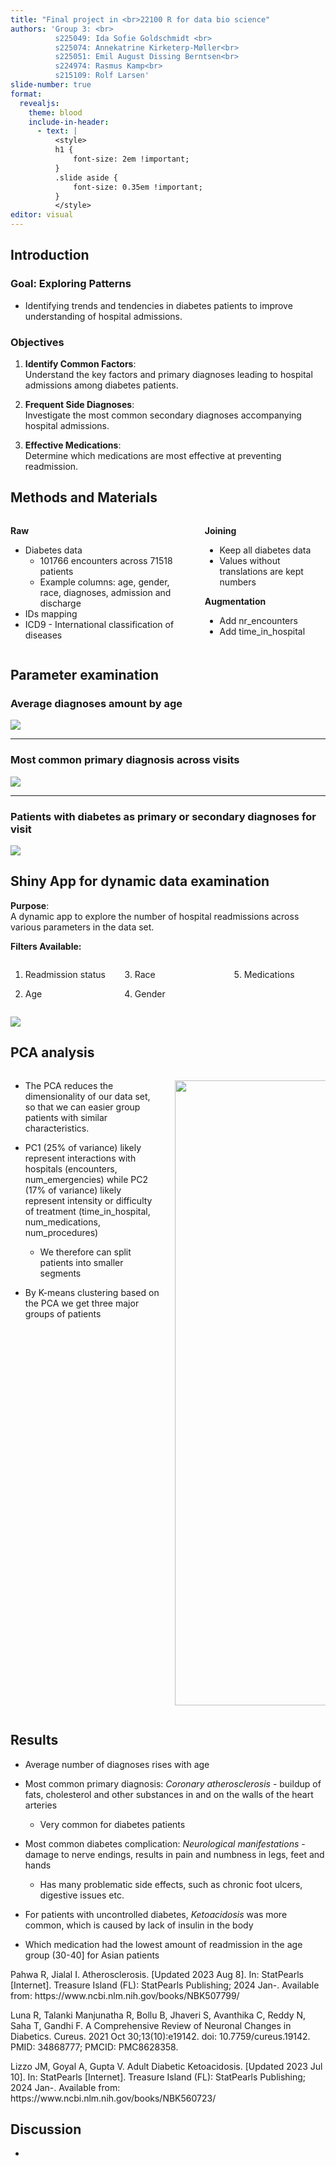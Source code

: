 ```yaml
---
title: "Final project in <br>22100 R for data bio science"
authors: 'Group 3: <br>
          s225049: Ida Sofie Goldschmidt <br>
          s225074: Annekatrine Kirketerp-Møller<br>
          s225051: Emil August Dissing Berntsen<br>
          s224974: Rasmus Kamp<br>
          s215109: Rolf Larsen'
slide-number: true
format: 
  revealjs: 
    theme: blood
    include-in-header:
      - text: |
          <style>
          h1 {
              font-size: 2em !important; 
          }
          .slide aside {
              font-size: 0.35em !important;
          }
          </style>
editor: visual
---
```


## Introduction

::: r-fit-text
### **Goal: Exploring Patterns**

-   Identifying trends and tendencies in diabetes patients to improve understanding of hospital admissions.

### Objectives

1.  **Identify Common Factors**:\
    Understand the key factors and primary diagnoses leading to hospital admissions among diabetes patients.

2.  **Frequent Side Diagnoses**:\
    Investigate the most common secondary diagnoses accompanying hospital admissions.

3.  **Effective Medications**:\
    Determine which medications are most effective at preventing readmission.
:::

## Methods and Materials

::::: columns
::: {.column width="60%"}
**Raw**

-   Diabetes data
    -   101766 encounters across 71518 patients
    -   Example columns: age, gender, race, diagnoses, admission and discharge
-   IDs mapping
-   ICD9 - International classification of diseases
:::

::: {.column width="40%"}
**Joining**

-   Keep all diabetes data
-   Values without translations are kept numbers

**Augmentation**

-   Add nr_encounters
-   Add time_in_hospital
:::
:::::

## Parameter examination

### Average diagnoses amount by age

![](images/average_diagnoses_for_all_races.png){fig-align="center"}

------------------------------------------------------------------------

### Most common primary diagnosis across visits

![](images/most_common_primary_diagnoses_per_visit.png){fig-align="center"}

------------------------------------------------------------------------

### Patients with diabetes as primary or secondary diagnoses for visit

![](images/diabetes_management_and_complications_for_patients_with_complications.png){fig-align="center"}

## Shiny App for dynamic data examination

::::::: r-fit-text
**Purpose**:\
A dynamic app to explore the number of hospital readmissions across various parameters in the data set.

**Filters Available:**

:::::: columns
::: {.column width="32%"}
1.  Readmission status

2.  Age
:::

::: {.column width="32%"}
3.  Race

4.  Gender
:::

::: {.column width="32%"}
5.  Medications
:::
::::::
:::::::

![](images/shiny_app_example.jpg){fig-align="center"}

## PCA analysis

:::::: r-fit-text
::::: columns
::: {.column width="50%"}
-   The PCA reduces the dimensionality of our data set, so that we can easier group patients with similar characteristics.

-   PC1 (25% of variance) likely represent interactions with hospitals (encounters, num_emergencies) while PC2 (17% of variance) likely represent intensity or difficulty of treatment (time_in_hospital, num_medications, num_procedures)

    -   We therefore can split patients into smaller segments

-   By K-means clustering based on the PCA we get three major groups of patients
:::

::: {.column width="50%"}
![](images/06_pca_clustered-01.jpg){fig-align="center" width="1000"}
:::
:::::
::::::

## Results

:::: r-fit-text
-   Average number of diagnoses rises with age

-   Most common primary diagnosis: *Coronary atherosclerosis* - buildup of fats, cholesterol and other substances in and on the walls of the heart arteries

    -   Very common for diabetes patients

-   Most common diabetes complication: *Neurological manifestations* - damage to nerve endings, results in pain and numbness in legs, feet and hands

    -   Has many problematic side effects, such as chronic foot ulcers, digestive issues etc.

-   For patients with uncontrolled diabetes, *Ketoacidosis* was more common, which is caused by lack of insulin in the body

-   Which medication had the lowest amount of readmission in the age group (30-40\] for Asian patients

::: aside
Pahwa R, Jialal I. Atherosclerosis. \[Updated 2023 Aug 8\]. In: StatPearls \[Internet\]. Treasure Island (FL): StatPearls Publishing; 2024 Jan-. Available from: https://www.ncbi.nlm.nih.gov/books/NBK507799/

Luna R, Talanki Manjunatha R, Bollu B, Jhaveri S, Avanthika C, Reddy N, Saha T, Gandhi F. A Comprehensive Review of Neuronal Changes in Diabetics. Cureus. 2021 Oct 30;13(10):e19142. doi: 10.7759/cureus.19142. PMID: 34868777; PMCID: PMC8628358.

Lizzo JM, Goyal A, Gupta V. Adult Diabetic Ketoacidosis. \[Updated 2023 Jul 10\]. In: StatPearls \[Internet\]. Treasure Island (FL): StatPearls Publishing; 2024 Jan-. Available from: https://www.ncbi.nlm.nih.gov/books/NBK560723/
:::
::::

## Discussion

-   
